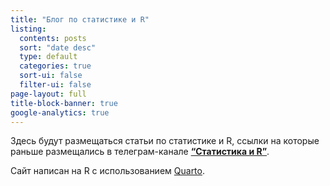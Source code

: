```yaml
---
title: "Блог по статистике и R"
listing:
  contents: posts
  sort: "date desc"
  type: default
  categories: true
  sort-ui: false
  filter-ui: false
page-layout: full
title-block-banner: true
google-analytics: true
---
```


Здесь будут размещаться статьи по статистике и R, ссылки на которые раньше размещались в телеграм-канале [**"Статистика и R"**](https://t.me/stats_for_science).

Сайт написан на R с использованием [Quarto](https://quarto.org/).
